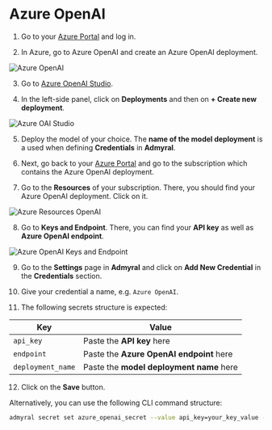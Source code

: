 # Azure OpenAI

1. Go to your [Azure Portal](https://portal.azure.com) and log in.

2. In Azure, go to Azure OpenAI and create an Azure OpenAI deployment.

![Azure OpenAI](/azure_openai.png)

3. Go to [Azure OpenAI Studio](https://oai.azure.com).

4. In the left-side panel, click on **Deployments** and then on **+ Create new deployment**.

![Azure OAI Studio](/azure_oai_deploy_model.png)

5. Deploy the model of your choice. The **name of the model deployment** is a used when defining **Credentials** in **Admyral**.

6. Next, go back to your [Azure Portal](https://portal.azure.com) and go to the subscription which contains the Azure OpenAI deployment.

7. Go to the **Resources** of your subscription. There, you should find your Azure OpenAI deployment. Click on it.

![Azure Resources OpenAI](/azure_resources_openai.png)

8. Go to **Keys and Endpoint**. There, you can find your **API key** as well as **Azure OpenAI endpoint**.

![Azure OpenAI Keys and Endpoint](/azure_openai_keys.png)

9. Go to the **Settings** page in **Admyral** and click on **Add New Credential** in the **Credentials** section.

10. Give your credential a name, e.g. `Azure OpenAI`.

11. The following secrets structure is expected:

| Key               | Value                                    |
| ----------------- | ---------------------------------------- |
| `api_key`         | Paste the **API key** here               |
| `endpoint`        | Paste the **Azure OpenAI endpoint** here |
| `deployment_name` | Paste the **model deployment name** here |

12. Click on the **Save** button.

Alternatively, you can use the following CLI command structure:

```bash
admyral secret set azure_openai_secret --value api_key=your_key_value --value endpoint=your_endpoint --value deployment_name=your_deployment_name
```
